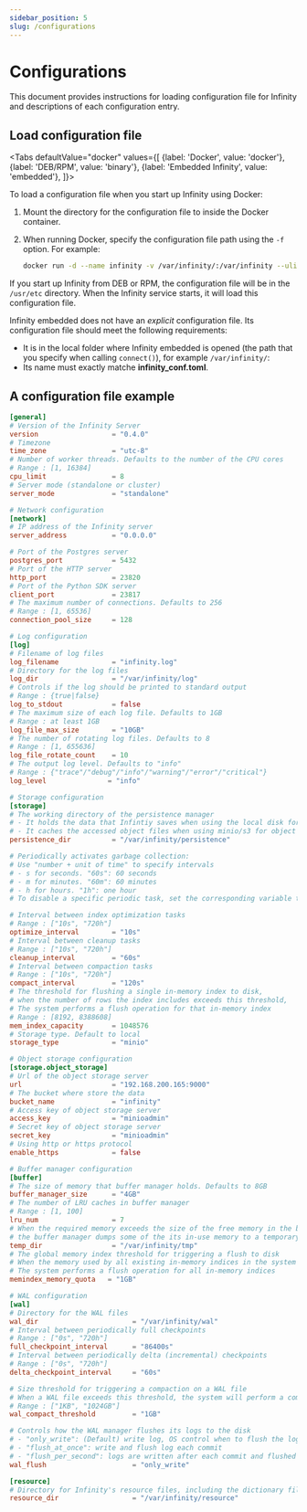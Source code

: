 ```yaml
---
sidebar_position: 5
slug: /configurations
---
```


# Configurations

This document provides instructions for loading configuration file for Infinity and descriptions of each configuration entry.


## Load configuration file


<Tabs
  defaultValue="docker"
  values={[
    {label: 'Docker', value: 'docker'},
    {label: 'DEB/RPM', value: 'binary'},
    {label: 'Embedded Infinity', value: 'embedded'},
  ]}>
  <TabItem value="docker">

To load a configuration file when you start up Infinity using Docker:

1. Mount the directory for the configuration file to inside the Docker container.
2. When running Docker, specify the configuration file path using the `-f` option. For example: 

   ```bash
   docker run -d --name infinity -v /var/infinity/:/var/infinity --ulimit nofile=500000:500000 --network=host infiniflow/infinity:nightly -f /var/infinity/infinity_conf.toml
   ```

</TabItem>
  <TabItem value="binary">

If you start up Infinity from DEB or RPM, the configuration file will be in the `/usr/etc` directory. When the Infinity service starts, it will load this configuration file.

</TabItem>
  <TabItem value="embedded">

Infinity embedded does not have an *explicit* configuration file. Its configuration file should meet the following requirements:

- It is in the local folder where Infinity embedded is opened (the path that you specify when calling `connect()`), for example `/var/infinity/`:
- Its name must exactly matche **infinity_conf.toml**.

</TabItem>
</Tabs>

## A configuration file example


```toml
[general]
# Version of the Infinity Server
version                  = "0.4.0"
# Timezone
time_zone                = "utc-8"
# Number of worker threads. Defaults to the number of the CPU cores
# Range : [1, 16384]
cpu_limit                = 8
# Server mode (standalone or cluster)
server_mode              = "standalone"

# Network configuration
[network]
# IP address of the Infinity server
server_address           = "0.0.0.0"

# Port of the Postgres server
postgres_port            = 5432
# Port of the HTTP server
http_port                = 23820
# Port of the Python SDK server
client_port              = 23817
# The maximum number of connections. Defaults to 256
# Range : [1, 65536]
connection_pool_size     = 128

# Log configuration
[log]
# Filename of log files
log_filename             = "infinity.log"
# Directory for the log files
log_dir                  = "/var/infinity/log"
# Controls if the log should be printed to standard output
# Range : {true|false} 
log_to_stdout            = false
# The maximum size of each log file. Defaults to 1GB
# Range : at least 1GB
log_file_max_size        = "10GB"
# The number of rotating log files. Defaults to 8
# Range : [1, 655636]
log_file_rotate_count    = 10
# The output log level. Defaults to "info"
# Range : {"trace"/"debug"/"info"/"warning"/"error"/"critical"}
log_level               = "info"

# Storage configuration
[storage]
# The working directory of the persistence manager
# - It holds the data that Infintiy saves when using the local disk for storage
# - It caches the accessed object files when using minio/s3 for object storage
persistence_dir          = "/var/infinity/persistence"

# Periodically activates garbage collection:
# Use "number + unit of time" to specify intervals
# - s for seconds. "60s": 60 seconds
# - m for minutes. "60m": 60 minutes
# - h for hours. "1h": one hour
# To disable a specific periodic task, set the corresponding variable to "0s"

# Interval between index optimization tasks
# Range : ["10s", "720h"]
optimize_interval        = "10s"
# Interval between cleanup tasks
# Range : ["10s", "720h"]
cleanup_interval         = "60s"
# Interval between compaction tasks
# Range : ["10s", "720h"]
compact_interval         = "120s"
# The threshold for flushing a single in-memory index to disk,
# when the number of rows the index includes exceeds this threshold,
# The system performs a flush operation for that in-memory index
# Range : [8192, 8388608]
mem_index_capacity       = 1048576
# Storage type. Default to local  
storage_type             = "minio"

# Object storage configuration
[storage.object_storage]
# Url of the object storage server
url                      = "192.168.200.165:9000"
# The bucket where store the data
bucket_name              = "infinity"
# Access key of object storage server
access_key               = "minioadmin"
# Secret key of object storage server
secret_key               = "minioadmin"
# Using http or https protocol
enable_https             = false

# Buffer manager configuration
[buffer]
# The size of memory that buffer manager holds. Defaults to 8GB
buffer_manager_size      = "4GB"
# The number of LRU caches in buffer manager
# Range : [1, 100]
lru_num                  = 7
# When the required memory exceeds the size of the free memory in the buffer manager,
# the buffer manager dumps some of the its in-use memory to a temporary storage path specified by temp_dir
temp_dir                 = "/var/infinity/tmp"
# The global memory index threshold for triggering a flush to disk
# When the memory used by all existing in-memory indices in the system exceeds this threshold,
# The system performs a flush operation for all in-memory indices
memindex_memory_quota   = "1GB"

# WAL configuration
[wal]
# Directory for the WAL files
wal_dir                       = "/var/infinity/wal"
# Interval between periodically full checkpoints
# Range : ["0s", "720h"]
full_checkpoint_interval      = "86400s"
# Interval between periodically delta (incremental) checkpoints
# Range : ["0s", "720h"]
delta_checkpoint_interval     = "60s"

# Size threshold for triggering a compaction on a WAL file
# When a WAL file exceeds this threshold, the system will perform a compaction on it
# Range : ["1KB", "1024GB"]
wal_compact_threshold         = "1GB"

# Controls how the WAL manager flushes its logs to the disk
# - "only_write": (Default) write log, OS control when to flush the log
# - "flush_at_once": write and flush log each commit
# - "flush_per_second": logs are written after each commit and flushed to disk per second
wal_flush                     = "only_write"

[resource]
# Directory for Infinity's resource files, including the dictionary files used by the analyzer
resource_dir                  = "/var/infinity/resource"
```